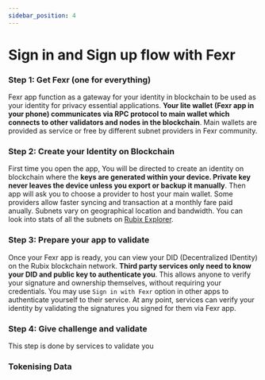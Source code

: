 ```yaml
---
sidebar_position: 4
---
```


# Sign in and Sign up flow with Fexr

### Step 1: Get Fexr (one for everything)

Fexr app function as a gateway for your identity in blockchain to be used as your identity for privacy essential applications. **Your lite wallet (Fexr app in your phone) communicates via RPC protocol to main wallet which connects to other validators and nodes in the blockchain**. Main wallets are provided as service or free by different subnet providers in Fexr community.

### Step 2: Create your Identity on Blockchain

First time you open the app, You will be directed to create an identity on blockchain where the **keys are generated within your device. Private key never leaves the device unless you export or backup it manually**. Then app will ask you to choose a provider to host your main wallet. Some providers allow faster syncing and transaction at a monthly fare paid anually. Subnets vary on geographical location and bandwidth. You can look into stats of all the subnets on [Rubix Explorer](https://rubixexplorer.com).


### Step 3: Prepare your app to validate

Once your Fexr app is ready, you can view your DID (Decentralized IDentity) on the Rubix blockchain network. **Third party services only need to know your DID and public key to authenticate you**. This allows anyone to verify your signature and ownership themselves, without requiring your credentials. You may use `Sign in with Fexr` option in other apps to authenticate yourself to their service. At any point, services can verify your identity by validating the signatures you signed for them via Fexr app.

### Step 4: Give challenge and validate

This step is done by services to validate you

### Tokenising Data

